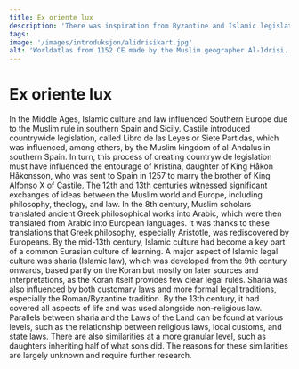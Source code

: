 ```yaml
---
title: Ex oriente lux
description: 'There was inspiration from Byzantine and Islamic legislation!'
tags:
image: '/images/introduksjon/alidrisikart.jpg'
alt: 'Worldatlas from 1152 CE made by the Muslim geographer Al-Idrisi.'
---
```



# Ex oriente lux

<Container stil="initial side">
    In the Middle Ages, Islamic culture and law influenced Southern Europe due to the Muslim rule in southern Spain and Sicily. Castile introduced countrywide legislation, called Libro de las Leyes or Siete Partidas, which was influenced, among others, by the Muslim kingdom of al-Andalus in southern Spain. In turn, this process of creating countrywide legislation must have influenced the entourage of Kristina, daughter of King Håkon Håkonsson, who was sent to Spain in 1257 to marry the brother of King Alfonso X of Castile. The 12th and 13th centuries witnessed significant exchanges of ideas between the Muslim world and Europe, including philosophy, theology, and law. In the 8th century, Muslim scholars translated ancient Greek philosophical works into Arabic, which were then translated from Arabic into European languages. It was thanks to these translations that Greek philosophy, especially Aristotle, was rediscovered by Europeans. By the mid-13th century, Islamic culture had become a key part of a common Eurasian culture of learning. A major aspect of Islamic legal culture was sharia (Islamic law), which was developed from the 9th century onwards, based partly on the Koran but mostly on later sources and interpretations, as the Koran itself provides few clear legal rules. Sharia was also influenced by both customary laws and more formal legal traditions, especially the Roman/Byzantine tradition. By the 13th century, it had covered all aspects of life and was used alongside non-religious law. Parallels between sharia and the Laws of the Land can be found at various levels, such as the relationship between religious laws, local customs, and state laws. There are also similarities at a more granular level, such as daughters inheriting half of what sons did. The reasons for these similarities are largely unknown and require further research.
</Container>

<Work id="ubb-ms-0791-b" />
<Spacer height={170}/>